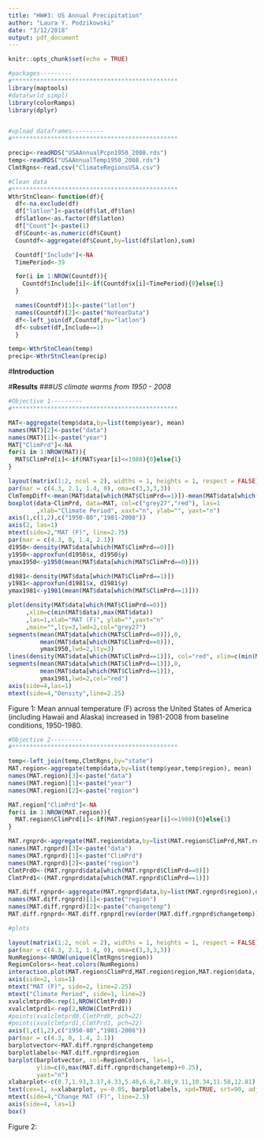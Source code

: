 ```yaml
---
title: "HW#3: US Annual Precipitation"
author: "Laura Y. Podzikowski"
date: "3/12/2018"
output: pdf_document
---
```


```r
knitr::opts_chunk$set(echo = TRUE)
```

```r
#packages---------
#***********************************************
library(maptools)
#data(wrld_simpl)
library(colorRamps)
library(dplyr)


#upload dataframes---------
#***********************************************

precip<-readRDS("USAAnnualPcpn1950_2008.rds")
temp<-readRDS("USAAnnualTemp1950_2008.rds")
ClmtRgns<-read.csv("ClimateRegionsUSA.csv")

#Clean data
#***********************************************
WthrStnClean<-function(df){
  df<-na.exclude(df)
  df["latlon"]<-paste(df$lat,df$lon)
  df$latlon<-as.factor(df$latlon)
  df["Count"]<-paste(1)
  df$Count<-as.numeric(df$Count)
  Countdf<-aggregate(df$Count,by=list(df$latlon),sum)

  Countdf["Include"]<-NA
  TimePeriod<-39

  for(i in 1:NROW(Countdf)){
    Countdf$Include[i]<-if(Countdf$x[i]<TimePeriod){0}else{1}
  }

  names(Countdf)[1]<-paste("latlon") 
  names(Countdf)[2]<-paste("NoYearData") 
  df<-left_join(df,Countdf,by="latlon")
  df<-subset(df,Include==1)
  }

temp<-WthrStnClean(temp)
precip<-WthrStnClean(precip)

```

#**Introduction**

#**Results**
###*US climate warms from 1950 - 2008*
```r
#Objective 1---------
#***********************************************

MAT<-aggregate(temp$data,by=list(temp$year), mean)
names(MAT)[2]<-paste("data") 
names(MAT)[1]<-paste("year") 
MAT["ClimPrd"]<-NA
for(i in 1:NROW(MAT)){
  MAT$ClimPrd[i]<-if(MAT$year[i]<=1980){0}else{1}
}
```
```r
layout(matrix(1:2, ncol = 2), widths = 1, heights = 1, respect = FALSE)
par(mar = c(4.3, 2.1, 1.4, 0), oma=c(3,3,3,3))
ClmTempDiff<-mean(MAT$data[which(MAT$ClimPrd==1)])-mean(MAT$data[which(MAT$ClimPrd==0)])
boxplot(data~ClimPrd, data=MAT, col=c("grey27","red"), las=1
        ,xlab="Climate Period", xaxt="n", ylab="", yaxt="n")
axis(1,c(1,2),c("1950-80","1981-2008"))
axis(2, las=1)
mtext(side=2,"MAT (F)", line=2.75)
par(mar = c(4.3, 0, 1.4, 2.1))
d1950<-density(MAT$data[which(MAT$ClimPrd==0)])
y1950<-approxfun(d1950$x, d1950$y)
ymax1950<-y1950(mean(MAT$data[which(MAT$ClimPrd==0)]))

d1981<-density(MAT$data[which(MAT$ClimPrd==1)])
y1981<-approxfun(d1981$x, d1981$y)
ymax1981<-y1981(mean(MAT$data[which(MAT$ClimPrd==1)]))

plot(density(MAT$data[which(MAT$ClimPrd==0)])
     ,xlim=c(min(MAT$data),max(MAT$data))
     ,las=1,xlab="MAT (F)", ylab="",yaxt="n"
     ,main="",lty=3,lwd=2,col="grey27")
segments(mean(MAT$data[which(MAT$ClimPrd==0)]),0,
         mean(MAT$data[which(MAT$ClimPrd==0)]), 
         ymax1950,lwd=2,lty=3)
lines(density(MAT$data[which(MAT$ClimPrd==1)]), col="red", xlim=c(min(MAT$data),max(MAT$data)), lwd=2)
segments(mean(MAT$data[which(MAT$ClimPrd==1)]),0,
         mean(MAT$data[which(MAT$ClimPrd==1)]), 
         ymax1981,lwd=2,col="red")
axis(side=4,las=1)
mtext(side=4,"Density",line=2.25)
```
Figure 1: Mean annual temperature (F) across the United States of America (including Hawaii and Alaska) increased in 1981-2008 from baseline conditions, 1950-1980.

```r
#Objective 2---------
#***********************************************

temp<-left_join(temp,ClmtRgns,by="state")
MAT.region<-aggregate(temp$data,by=list(temp$year,temp$region), mean)
names(MAT.region)[3]<-paste("data") 
names(MAT.region)[1]<-paste("year") 
names(MAT.region)[2]<-paste("region") 

MAT.region["ClimPrd"]<-NA
for(i in 1:NROW(MAT.region)){
  MAT.region$ClimPrd[i]<-if(MAT.region$year[i]<=1980){0}else{1}
}

MAT.rgnprd<-aggregate(MAT.region$data,by=list(MAT.region$ClimPrd,MAT.region$region), mean)
names(MAT.rgnprd)[3]<-paste("data") 
names(MAT.rgnprd)[1]<-paste("ClimPrd") 
names(MAT.rgnprd)[2]<-paste("region") 
ClmtPrd0<-(MAT.rgnprd$data[which(MAT.rgnprd$ClimPrd==0)])
ClmtPrd1<-(MAT.rgnprd$data[which(MAT.rgnprd$ClimPrd==1)])

MAT.diff.rgnprd<-aggregate(MAT.rgnprd$data,by=list(MAT.rgnprd$region),diff)
names(MAT.diff.rgnprd)[1]<-paste("region") 
names(MAT.diff.rgnprd)[2]<-paste("changetemp")
MAT.diff.rgnprd<-MAT.diff.rgnprd[rev(order(MAT.diff.rgnprd$changetemp)),]


```
```r
#plots

layout(matrix(1:2, ncol = 2), widths = 1, heights = 1, respect = FALSE)
par(mar = c(4.3, 2.1, 1.4, 0), oma=c(3,3,3,3))
NumRegions<-NROW(unique(ClmtRgns$region))
RegionColors<-heat.colors(NumRegions)
interaction.plot(MAT.region$ClimPrd,MAT.region$region,MAT.region$data, col=RegionColors, lwd=3, las=1, ylab="",xlab="", xaxt="n", legend=F, yaxt="n")
axis(side=2, las=1)
mtext("MAT (F)", side=2, line=2.25)
mtext("Climate Period", side=1, line=2)
xvalclmtprd0<-rep(1,NROW(ClmtPrd0))
xvalclmtprd1<-rep(2,NROW(ClmtPrd1))
#points(xvalclmtprd0,ClmtPrd0, pch=22)
#points(xvalclmtprd1,ClmtPrd1, pch=22)
axis(1,c(1,2),c("1950-80","1981-2008"))
par(mar = c(4.3, 0, 1.4, 2.1))
barplotvector<-MAT.diff.rgnprd$changetemp
barplotlabels<-MAT.diff.rgnprd$region
barplot(barplotvector, col=RegionColors, las=1, 
        ylim=c(0,max(MAT.diff.rgnprd$changetemp)+0.25),
        yaxt="n")
xlabarplot<-c(0.7,1.93,3.17,4.33,5.48,6.8,7.88,9.11,10.34,11.58,12.81)
text(cex=1, x=xlabarplot, y=-0.05, barplotlabels, xpd=TRUE, srt=90, adj=1)
mtext(side=4,"Change MAT (F)", line=2.5)
axis(side=4, las=1)
box()

```
Figure 2: 